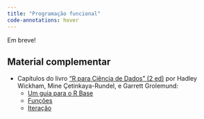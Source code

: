 ```yaml
---
title: "Programação funcional"
code-annotations: hover
---
```


Em breve!


## Material complementar

- Capítulos do livro ["R para Ciência de Dados" (2 ed)](https://pt.r4ds.hadley.nz/) por  Hadley Wickham, Mine Çetinkaya-Rundel, e Garrett Grolemund:
  - [Um guia para o R Base](https://pt.r4ds.hadley.nz/base-R.html)
  - [Funções](https://pt.r4ds.hadley.nz/functions.html)
  - [Iteração](https://pt.r4ds.hadley.nz/iteration.html)
